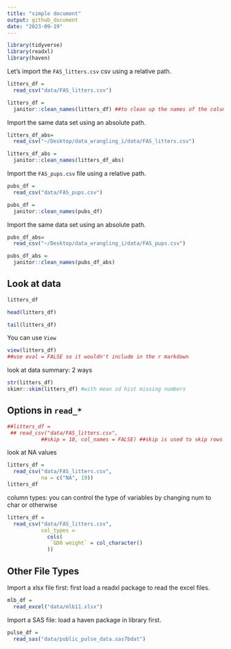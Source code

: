```yaml
---
title: "simple document"
output: github_document
date: "2023-09-19"
---
```




```r
library(tidyverse)
library(readxl)
library(haven)
```

Let's import the `FAS_litters.csv` csv using a relative path.

```r
litters_df = 
  read_csv("data/FAS_litters.csv")

litters_df = 
  janitor::clean_names(litters_df) ##to clean up the names of the columns---convert spaces and uppercases to all lower cases and underscores(typical r name writing)


```

Import the same data set using an absolute path.

```r
litters_df_abs= 
  read_csv("~/Desktop/data_wrangling_i/data/FAS_litters.csv")

litters_df_abs = 
  janitor::clean_names(litters_df_abs) 

```

Import the `FAS_pups.csv` file using a relative path.

```r
pubs_df = 
  read_csv("data/FAS_pups.csv")

pubs_df = 
  janitor::clean_names(pubs_df)
```

Import the same data set using an absolute path.

```r
pubs_df_abs= 
  read_csv("~/Desktop/data_wrangling_i/data/FAS_pups.csv")

pubs_df_abs = 
  janitor::clean_names(pubs_df_abs) 
```

## Look at data

```r
litters_df

head(litters_df)

tail(litters_df)
```

You can use `View`

```r
view(litters_df)
##use eval = FALSE so it wouldn't include in the r markdown
```

look at data summary: 2 ways 

```r
str(litters_df)
skimr::skim(litters_df) #with mean sd hist missing numbers
```


## Options in `read_*`

```r
##litters_df = 
 ## read_csv("data/FAS_litters.csv",
           ##skip = 10, col_names = FALSE) ##skip is used to skip rows when first x rows are explaining the data variables 
```


look at NA values

```r
litters_df =
  read_csv("data/FAS_litters.csv",
           na = c("NA", 19))
litters_df
```


column types: you can control the type of variables by changing num to char or otherwise

```r
litters_df =
  read_csv("data/FAS_litters.csv",
           col_types = 
             cols(
              `GD0 weight` = col_character() 
             ))
```


## Other File Types

Import a xlsx file first: first load a readxl package to read the excel files.


```r
mlb_df = 
  read_excel("data/mlb11.xlsx")
```

Import a SAS file: load a haven package in library first.

```r
pulse_df = 
  read_sas("data/public_pulse_data.sas7bdat")
```




